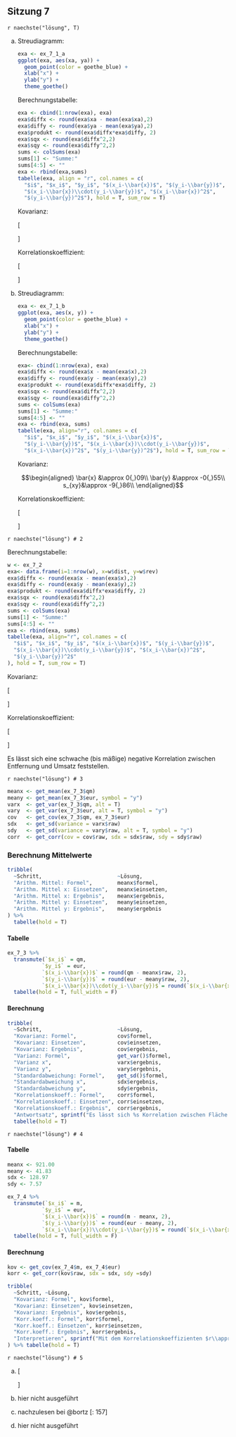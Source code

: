 ## Sitzung 7 {-}

`r naechste("lösung", T)`

a) Streudiagramm:

    ```r
    exa <- ex_7_1_a
    ggplot(exa, aes(xa, ya)) +
      geom_point(color = goethe_blue) +
      xlab("x") +
      ylab("y") +
      theme_goethe()
    ```

    Berechnungstabelle:

    ```r
    exa <- cbind(1:nrow(exa), exa)
    exa$diffx <- round(exa$xa - mean(exa$xa),2)
    exa$diffy <- round(exa$ya - mean(exa$ya),2)
    exa$produkt <- round(exa$diffx*exa$diffy, 2)
    exa$sqx <- round(exa$diffx^2,2)
    exa$sqy <- round(exa$diffy^2,2)
    sums <- colSums(exa)
    sums[1] <- "Summe:"
    sums[4:5] <- ""
    exa <- rbind(exa,sums)
    tabelle(exa, align = "r", col.names = c(
      "$i$", "$x_i$", "$y_i$", "$(x_i-\\bar{x})$", "$(y_i-\\bar{y})$", 
      "$(x_i-\\bar{x})\\cdot(y_i-\\bar{y})$", "$(x_i-\\bar{x})^2$",
      "$(y_i-\\bar{y})^2$"), hold = T, sum_row = T)
    ```

    Kovarianz:

    \[\begin{aligned}
    \bar{x} &\approx 14{,}48\\
    \bar{y} &=134{,}5\\
    s_{xy}&\approx 3{,}32\\
    \end{aligned}\]

    Korrelationskoeffizient:

    \[\begin{aligned}
    s_x &\approx 1{,}98\\
    s_y &\approx 1{,}77\\
    r &\approx 0{,}95
    \end{aligned}\]

b) Streudiagramm:

    ```r
    exa <- ex_7_1_b
    ggplot(exa, aes(x, y)) +
      geom_point(color = goethe_blue) +
      xlab("x") +
      ylab("y") +
      theme_goethe()
    ```

    Berechnungstabelle:

    ```r
    exa<- cbind(1:nrow(exa), exa)
    exa$diffx <- round(exa$x - mean(exa$x),2)
    exa$diffy <- round(exa$y - mean(exa$y),2)
    exa$produkt <- round(exa$diffx*exa$diffy, 2)
    exa$sqx <- round(exa$diffx^2,2)
    exa$sqy <- round(exa$diffy^2,2)
    sums <- colSums(exa)
    sums[1] <- "Summe:"
    sums[4:5] <- ""
    exa <- rbind(exa, sums)
    tabelle(exa, align="r", col.names = c(
      "$i$", "$x_i$", "$y_i$", "$(x_i-\\bar{x})$",
      "$(y_i-\\bar{y})$", "$(x_i-\\bar{x})\\cdot(y_i-\\bar{y})$",
      "$(x_i-\\bar{x})^2$", "$(y_i-\\bar{y})^2$"), hold = T, sum_row = T)
    ```

    Kovarianz:

    $$\begin{aligned}
    \bar{x} &\approx 0{,}09\\
    \bar{y} &\approx -0{,}55\\
    s_{xy}&\approx -9{,}86\\
    \end{aligned}$$

    Korrelationskoeffizient:

    \[\begin{aligned}
    s_x &\approx 1{,}00\\
    s_y &\approx 10{,}11\\
    r &\approx -0{,}98
    \end{aligned}\]

`r naechste("lösung") # 2`

Berechnungstabelle:

```r
w <- ex_7_2
exa<- data.frame(i=1:nrow(w), x=w$dist, y=w$rev)
exa$diffx <- round(exa$x - mean(exa$x),2)
exa$diffy <- round(exa$y - mean(exa$y),2)
exa$produkt <- round(exa$diffx*exa$diffy, 2)
exa$sqx <- round(exa$diffx^2,2)
exa$sqy <- round(exa$diffy^2,2)
sums <- colSums(exa)
sums[1] <- "Summe:"
sums[4:5] <- ""
exa <- rbind(exa, sums)
tabelle(exa, align="r", col.names = c(
  "$i$", "$x_i$", "$y_i$", "$(x_i-\\bar{x})$", "$(y_i-\\bar{y})$",
  "$(x_i-\\bar{x})\\cdot(y_i-\\bar{y})$", "$(x_i-\\bar{x})^2$",
  "$(y_i-\\bar{y})^2$"
), hold = T, sum_row = T)
```

Kovarianz:

\[\begin{aligned}
\bar{x} &\approx 133{,}67\\
\bar{y} &\approx 375{,}25\\
s_{xy}&\approx -3925{,}18\\
\end{aligned}\]

Korrelationskoeffizient:

\[\begin{aligned}
s_x &\approx 116{,}73\\
s_y &\approx 61{,}28\\
r &\approx -0{,}55
\end{aligned}\]

Es lässt sich eine schwache (bis mäßige) negative Korrelation zwischen Entfernung und Umsatz feststellen.

`r naechste("lösung") # 3`

```r
meanx <- get_mean(ex_7_3$qm)
meany <- get_mean(ex_7_3$eur, symbol = "y")
varx  <- get_var(ex_7_3$qm, alt = T)
vary  <- get_var(ex_7_3$eur, alt = T, symbol = "y")
cov   <- get_cov(ex_7_3$qm, ex_7_3$eur)
sdx   <- get_sd(variance = varx$raw)
sdy   <- get_sd(variance = vary$raw, alt = T, symbol = "y")
corr  <- get_corr(cov = cov$raw, sdx = sdx$raw, sdy = sdy$raw)
```

### Berechnung Mittelwerte

```r
tribble(
  ~Schritt,                        ~Lösung,
  "Arithm. Mittel: Formel",        meanx$formel,
  "Arithm. Mittel x: Einsetzen",   meanx$einsetzen,
  "Arithm. Mittel x: Ergebnis",    meanx$ergebnis,
  "Arithm. Mittel y: Einsetzen",   meany$einsetzen,
  "Arithm. Mittel y: Ergebnis",    meany$ergebnis
) %>%
  tabelle(hold = T)
```

#### Tabelle

```r
ex_7_3 %>%
  transmute(`$x_i$` = qm,
           `$y_i$` = eur,
           `$(x_i-\\bar{x})$` = round(qm - meanx$raw, 2),
           `$(y_i-\\bar{y})$` = round(eur - meany$raw, 2),
           `$(x_i-\\bar{x})\\cdot(y_i-\\bar{y})$`= round(`$(x_i-\\bar{x})$`*`$(y_i-\\bar{y})$`,2)) %>%
  tabelle(hold = T, full_width = F)
```

#### Berechnung

```r
tribble(
  ~Schritt,                        ~Lösung,
  "Kovarianz: Formel",             cov$formel,
  "Kovarianz: Einsetzen",          cov$einsetzen,
  "Kovarianz: Ergebnis",           cov$ergebnis,
  "Varianz: Formel",               get_var()$formel,
  "Varianz x",                     varx$ergebnis,
  "Varianz y",                     vary$ergebnis,
  "Standardabweichung: Formel",    get_sd()$formel,
  "Standardabweichung x",          sdx$ergebnis,
  "Standardabweichung y",          sdy$ergebnis,
  "Korrelationskoeff.: Formel",    corr$formel,
  "Korrelationskoeff.: Einsetzen", corr$einsetzen,
  "Korrelationskoeff.: Ergebnis",  corr$ergebnis,
  "Antwortsatz", sprintf("Es lässt sich %s Korrelation zwischen Fläche und Kosten feststellen.", corr$interpretieren)) %>%
  tabelle(hold = T)
```

`r naechste("lösung") # 4`

#### Tabelle

```r
meanx <- 921.00
meany <- 41.83
sdx <- 128.97
sdy <- 7.57

ex_7_4 %>%
  transmute(`$x_i$` = m,
           `$y_i$` = eur,
           `$(x_i-\\bar{x})$` = round(m - meanx, 2),
           `$(y_i-\\bar{y})$` = round(eur - meany, 2),
           `$(x_i-\\bar{x})\\cdot(y_i-\\bar{y})$`= round(`$(x_i-\\bar{x})$`*`$(y_i-\\bar{y})$`,2)) %>%
  tabelle(hold = T, full_width = F)
```

#### Berechnung

```r
kov <- get_cov(ex_7_4$m, ex_7_4$eur)
korr <- get_corr(kov$raw, sdx = sdx, sdy =sdy) 

tribble(
  ~Schritt, ~Lösung,
  "Kovarianz: Formel", kov$formel,
  "Kovarianz: Einsetzen", kov$einsetzen,
  "Kovarianz: Ergebnis", kov$ergebnis,
  "Korr.koeff.: Formel", korr$formel,
  "Korr.koeff.: Einsetzen", korr$einsetzen,
  "Korr.koeff.: Ergebnis", korr$ergebnis,
  "Interpretieren", sprintf("Mit dem Korrelationskoeffizienten $r\\approx%s$ konnte %s Korrelation festgestellt werden. Je kleiner die Entfernung zum ÖPNV, desto höher der Mietpreis.", korr$fmt, korr$interpretieren),
) %>% tabelle(hold = T)
```

`r naechste("lösung") # 5`

a)

    \[\begin{aligned}
    r&=\frac{s_{xy}}{s_x\cdot s_y}\\[6pt]
    &=\frac{\sum\limits^n_{i=1}(x_i-\bar{x})\cdot(y_i-\bar{y})}{(n-1)\cdot s_x \cdot s_y}\\[6pt]
    &=\frac{\sum\limits^n_{i=1}\frac{(x_i-\bar{x})\cdot(y_i-\bar{y})}{s_x\cdot s_y}}{n-1}\\[6pt]
    &=\frac{\sum\limits^n_{i=1}z_{xi}\cdot z_{yi}}{n-1}\\[6pt]
    \end{aligned}\]

b) hier nicht ausgeführt

c) nachzulesen bei @bortz[: 157]

b) hier nicht ausgeführt
